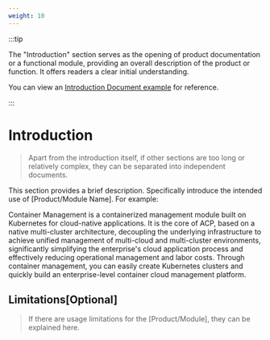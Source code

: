 ```yaml
---
weight: 10
---
```


:::tip

The "Introduction" section serves as the opening of product documentation or a functional module, providing an overall description of the product or function. It offers readers a clear initial understanding.

You can view an [Introduction Document example](https://product-doc-guide.alauda.cn/template/intro/example.html) for reference.

:::

# Introduction

> Apart from the introduction itself, if other sections are too long or relatively complex, they can be separated into independent documents.

This section provides a brief description. Specifically introduce the intended use of [Product/Module Name]. For example:

Container Management is a containerized management module built on Kubernetes for cloud-native applications. It is the core of ACP, based on a native multi-cluster architecture, decoupling the underlying infrastructure to achieve unified management of multi-cloud and multi-cluster environments, significantly simplifying the enterprise's cloud application process and effectively reducing operational management and labor costs. Through container management, you can easily create Kubernetes clusters and quickly build an enterprise-level container cloud management platform.

## Limitations[Optional]

> If there are usage limitations for the [Product/Module], they can be explained here.
